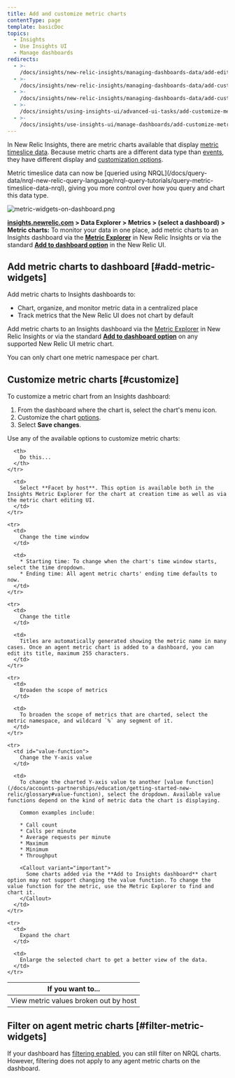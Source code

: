 ```yaml
---
title: Add and customize metric charts
contentType: page
template: basicDoc
topics:
  - Insights
  - Use Insights UI
  - Manage dashboards
redirects:
  - >-
    /docs/insights/new-relic-insights/managing-dashboards-data/add-edit-agent-metric-widgets/
  - >-
    /docs/insights/new-relic-insights/managing-dashboards-data/add-customize-agent-metric-widgets/
  - >-
    /docs/insights/new-relic-insights/managing-dashboards-data/add-customize-metric-widgets/
  - >-
    /docs/insights/using-insights-ui/advanced-ui-tasks/add-customize-metric-widgets/
  - >-
    /docs/insights/use-insights-ui/manage-dashboards/add-customize-metric-widgets/
---
```


In New Relic Insights, there are metric charts available that display [metric timeslice data](/docs/using-new-relic/data/understand-data/new-relic-data-types#timeslice-data). Because metric charts are a different data type than [events](/docs/using-new-relic/data/understand-data/new-relic-data-types#event-data), they have different display and [customization options](#options).

<Callout variant="important">
  Metric timeslice data can now be [queried using NRQL](/docs/query-data/nrql-new-relic-query-language/nrql-query-tutorials/query-metric-timeslice-data-nrql), giving you more control over how you query and chart this data type.
</Callout>

![metric-widgets-on-dashboard.png](./images/metric-widgets-on-dashboard.png "metric-widgets-on-dashboard.png")

**[insights.newrelic.com](https://insights.newrelic.com) > Data Explorer > Metrics > (select a dashboard) > Metric charts:** To monitor your data in one place, add metric charts to an Insights dashboard via the [**Metric Explorer**](/docs/insights/new-relic-insights/explore/metric-data-explorer-search-chart-metrics-sent-new-relic-agents) in New Relic Insights or via the standard [**Add to dashboard option**](/docs/data-analysis/user-interface-functions/view-your-data/standard-page-functions#add-to-dashboard) in the New Relic UI.

## Add metric charts to dashboard [#add-metric-widgets]

Add metric charts to Insights dashboards to:

* Chart, organize, and monitor metric data in a centralized place
* Track metrics that the New Relic UI does not chart by default

Add metric charts to an Insights dashboard via the [Metric Explorer](/docs/insights/new-relic-insights/explore/metric-data-explorer-search-chart-metrics-sent-new-relic-agents) in New Relic Insights or via the standard [**Add to dashboard option**](/docs/data-analysis/user-interface-functions/view-your-data/standard-page-functions#add-to-dashboard) on any supported New Relic UI metric chart.

<Callout variant="tip">
  You can only chart one metric namespace per chart.
</Callout>

## Customize metric charts [#customize]

To customize a metric chart from an Insights dashboard:

1. From the dashboard where the chart is, select the chart's menu <Icon name="fe-more-horizontal"/>
   icon.
2. Customize the chart [options](#options).
3. Select **Save changes**.

Use any of the available options to customize metric charts:

<Table id="options">
  <thead>
    <tr>
      <th width={200}>
        If you want to...
      </th>

      <th>
        Do this...
      </th>
    </tr>
  </thead>

  <tbody>
    <tr>
      <td>
        View metric values broken out by host
      </td>

      <td>
        Select **Facet by host**. This option is available both in the Insights Metric Explorer for the chart at creation time as well as via the metric chart editing UI.
      </td>
    </tr>

    <tr>
      <td>
        Change the time window
      </td>

      <td>
        * Starting time: To change when the chart's time window starts, select the time dropdown.
        * Ending time: All agent metric charts' ending time defaults to now.
      </td>
    </tr>

    <tr>
      <td>
        Change the title
      </td>

      <td>
        Titles are automatically generated showing the metric name in many cases. Once an agent metric chart is added to a dashboard, you can edit its title, maximum 255 characters.
      </td>
    </tr>

    <tr>
      <td>
        Broaden the scope of metrics
      </td>

      <td>
        To broaden the scope of metrics that are charted, select the metric namespace, and wildcard `%` any segment of it.
      </td>
    </tr>

    <tr>
      <td id="value-function">
        Change the Y-axis value
      </td>

      <td>
        To change the charted Y-axis value to another [value function](/docs/accounts-partnerships/education/getting-started-new-relic/glossary#value-function), select the dropdown. Available value functions depend on the kind of metric data the chart is displaying.

        Common examples include:

        * Call count
        * Calls per minute
        * Average requests per minute
        * Maximum
        * Minimum
        * Throughput

        <Callout variant="important">
          Some charts added via the **Add to Insights dashboard** chart option may not support changing the value function. To change the value function for the metric, use the Metric Explorer to find and chart it.
        </Callout>
      </td>
    </tr>

    <tr>
      <td>
        Expand the chart
      </td>

      <td>
        Enlarge the selected chart to get a better view of the data.
      </td>
    </tr>
  </tbody>
</Table>

## Filter on agent metric charts [#filter-metric-widgets]

If your dashboard has [filtering enabled](/docs/insights/new-relic-insights/managing-dashboards-data/filtering-dashboards), you can still filter on NRQL charts. However, filtering does not apply to any agent metric charts on the dashboard.
